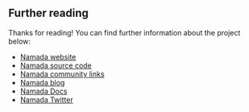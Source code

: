 ## Further reading

Thanks for reading! You can find further information about the project below:

- [Namada website](https://namada.net)
- [Namada source code](https://github.com/anoma/namada)
- [Namada community links](https://namada.net/community/docs)
- [Namada blog](https://blog.namada.net)
- [Namada Docs](https://docs.namada.net/)
- [Namada Twitter](https://twitter.com/namada)
